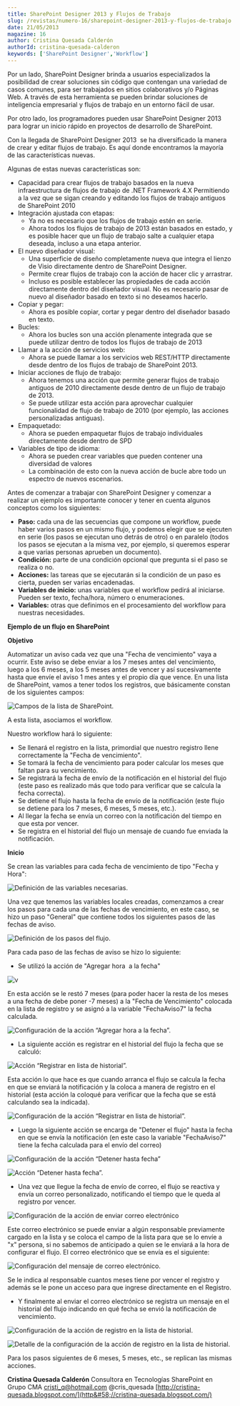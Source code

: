 ```yaml
---
title: SharePoint Designer 2013 y Flujos de Trabajo
slug: /revistas/numero-16/sharepoint-designer-2013-y-flujos-de-trabajo
date: 21/05/2013
magazine: 16
author: Cristina Quesada Calderón
authorId: cristina-quesada-calderon
keywords: ['SharePoint Designer','Workflow']
---
```






​Por un lado, SharePoint Designer brinda a usuarios especializados la posibilidad de crear soluciones sin código que contengan una variedad de casos comunes, para ser trabajados en sitios colaborativos y/o Páginas Web. A través de esta herramienta se pueden brindar soluciones de inteligencia empresarial y flujos de trabajo en un entorno fácil de usar.

Por otro lado, los programadores pueden usar SharePoint Designer 2013 para lograr un inicio rápido en proyectos de desarrollo de SharePoint.

Con la llegada de SharePoint Designer 2013  se ha diversificado la manera de crear y editar flujos de trabajo. Es aquí donde encontramos la mayoría de las características nuevas.

Algunas de estas nuevas características son:

- Capacidad para crear flujos de trabajo basados en la nueva infraestructura de flujos de trabajo de .NET Framework 4.X Permitiendo a la vez que se sigan creando y editando los flujos de trabajo antiguos de SharePoint 2010
- Integración ajustada con etapas:
    - Ya no es necesario que los flujos de trabajo estén en serie.
    - Ahora todos los flujos de trabajo de 2013 están basados en estado, y es posible hacer que un flujo de trabajo salte a cualquier etapa deseada, incluso a una etapa anterior.
- El nuevo diseñador visual:
    - Una superficie de diseño completamente nueva que integra el lienzo de Visio directamente dentro de SharePoint Designer.
    - Permite crear flujos de trabajo con la acción de hacer clic y arrastrar.
    - Incluso es posible establecer las propiedades de cada acción directamente dentro del diseñador visual. No es necesario pasar de nuevo al diseñador basado en texto si no deseamos hacerlo.
- Copiar y pegar:
    - Ahora es posible copiar, cortar y pegar dentro del diseñador basado en texto.
- Bucles:
    - Ahora los bucles son una acción plenamente integrada que se puede utilizar dentro de todos los flujos de trabajo de 2013
- Llamar a la acción de servicios web:
    - Ahora se puede llamar a los servicios web REST/HTTP directamente desde dentro de los flujos de trabajo de SharePoint 2013.
- Iniciar acciones de flujo de trabajo:
    - Ahora tenemos una acción que permite generar flujos de trabajo antiguos de 2010 directamente desde dentro de un flujo de trabajo de 2013.
    - Se puede utilizar esta acción para aprovechar cualquier funcionalidad de flujo de trabajo de 2010 (por ejemplo, las acciones personalizadas antiguas).
- Empaquetado:
    - Ahora se pueden empaquetar flujos de trabajo individuales directamente desde dentro de SPD
- Variables de tipo de idioma:
    - Ahora se pueden crear variables que pueden contener una diversidad de valores
    - La combinación de esto con la nueva acción de bucle abre todo un espectro de nuevos escenarios.


Antes de comenzar a trabajar con SharePoint Designer y comenzar a realizar un ejemplo es importante conocer y tener en cuenta algunos conceptos como los siguientes:

- **Paso:** cada una de las secuencias que compone un workflow, puede haber varios pasos en un mismo flujo, y podemos elegir que se ejecuten en serie (los pasos se ejecutan uno detrás de otro) o en paralelo (todos los pasos se ejecutan a la misma vez, por ejemplo, si queremos esperar a que varias personas aprueben un documento).
- **Condición:** parte de una condición opcional que pregunta si el paso se realiza o no.
- **Acciones:** las tareas que se ejecutarán si la condición de un paso es cierta, pueden ser varias encadenadas.
- **Variables de inicio:** unas variables que el workflow pedirá al iniciarse. Pueden ser texto, fecha/hora, número o enumeraciones.
- **Variables:** otras que definimos en el procesamiento del workflow para nuestras necesidades.


**Ejemplo de un flujo en SharePoint**

**Objetivo**

Automatizar un aviso cada vez que una "Fecha de vencimiento" vaya a ocurrir. Este aviso se debe enviar a los 7 meses antes del vencimiento, luego a los 6 meses, a los 5 meses antes de vencer y así sucesivamente hasta que envíe el aviso 1 mes antes y el propio día que vence. En una lista de SharePoint, vamos a tener todos los registros, que básicamente constan de los siguientes campos:

![Campos de la lista de SharePoint.](../../../images/numero16/sharepoint-designer-2013-flujos-trabajo/image_1.jpg)

A esta lista, asociamos el workflow.

Nuestro workflow hará lo siguiente:

- Se llenará el registro en la lista, primordial que nuestro registro llene correctamente la "Fecha de vencimiento".
- Se tomará la fecha de vencimiento para poder calcular los meses que faltan para su vencimiento.
- Se registrará la fecha de envío de la notificación en el historial del flujo (este paso es realizado más que todo para verificar que se calcula la fecha correcta).
- Se detiene el flujo hasta la fecha de envío de la notificación (este flujo se detiene para los 7 meses, 6 meses, 5 meses, etc.).
- Al llegar la fecha se envía un correo con la notificación del tiempo en que esta por vencer.
- Se registra en el historial del flujo un mensaje de cuando fue enviada la notificación.


**Inicio**

Se crean las variables para cada fecha de vencimiento de tipo "Fecha y Hora":

![Definición de las variables necesarias.](../../../images/numero16/sharepoint-designer-2013-flujos-trabajo/image_2.jpg)

Una vez que tenemos las variables locales creadas, comenzamos a crear los pasos para cada una de las fechas de vencimiento, en este caso, se hizo un paso "General" que contiene todos los siguientes pasos de las fechas de aviso.

![Definición de los pasos del flujo.](../../../images/numero16/sharepoint-designer-2013-flujos-trabajo/image_3.jpg)

Para cada paso de las fechas de aviso se hizo lo siguiente:

- Se utilizó la acción de "Agregar hora  a la fecha"


![v](../../../images/numero16/sharepoint-designer-2013-flujos-trabajo/image_4.jpg)

En esta acción se le restó 7 meses (para poder hacer la resta de los meses a una fecha de debe poner -7 meses) a la "Fecha de Vencimiento" colocada en la lista de registro y se asignó a la variable "FechaAviso7" la fecha calculada.

![Configuración de la acción “Agregar hora a la fecha”.](../../../images/numero16/sharepoint-designer-2013-flujos-trabajo/image_5.jpg)

- La siguiente acción es registrar en el historial del flujo la fecha que se calculó:


![Acción “Registrar en lista de historial”.](../../../images/numero16/sharepoint-designer-2013-flujos-trabajo/image_6.jpg)

Esta acción lo que hace es que cuando arranca el flujo se calcula la fecha en que se enviará la notificación y la coloca a manera de registro en el historial (esta acción la coloqué para verificar que la fecha que se está calculando sea la indicada).

![Configuración de la acción “Registrar en lista de historial”.](../../../images/numero16/sharepoint-designer-2013-flujos-trabajo/image_7.jpg)

- Luego la siguiente acción se encarga de "Detener el flujo" hasta la fecha en que se envía la notificación (en este caso la variable "FechaAviso7" tiene la fecha calculada para el envío del correo)


![Configuración de la acción “Detener hasta fecha”](../../../images/numero16/sharepoint-designer-2013-flujos-trabajo/image_8.jpg)

![Acción “Detener hasta fecha”.](../../../images/numero16/sharepoint-designer-2013-flujos-trabajo/image_9.jpg)

- Una vez que llegue la fecha de envío de correo, el flujo se reactiva y envía un correo personalizado, notificando el tiempo que le queda al registro por vencer.


![Configuración de la acción de enviar correo electrónico](../../../images/numero16/sharepoint-designer-2013-flujos-trabajo/image_10.jpg)

Este correo electrónico se puede enviar a algún responsable previamente cargado en la lista y se coloca el campo de la lista para que se lo envíe a "x" persona, si no sabemos de anticipado a quien se le enviará a la hora de configurar el flujo. El correo electrónico que se envía es el siguiente:

![Configuración del mensaje de correo electrónico.](../../../images/numero16/sharepoint-designer-2013-flujos-trabajo/image_11.jpg)

Se le indica al responsable cuantos meses tiene por vencer el registro y además se le pone un acceso para que ingrese directamente en el Registro.

- Y finalmente al enviar el correo electrónico se registra un mensaje en el historial del flujo indicando en qué fecha se envió la notificación de vencimiento.


![Configuración de la acción de registro en la lista de historial.](../../../images/numero16/sharepoint-designer-2013-flujos-trabajo/image_12.jpg)

![Detalle de la configuración de la acción de registro en la lista de historial.](../../../images/numero16/sharepoint-designer-2013-flujos-trabajo/image_13.jpg)

Para los pasos siguientes de 6 meses, 5 meses, etc., se replican las mismas acciones.

**Cristina Quesada Calderón**
 Consultora en Tecnologías SharePoint en Grupo CMA
 [cristi\_q@hotmail.com](mailto&#58;cristi_q@hotmail.com) 
 @cris\_quesada
 [http://cristina-quesada.blogspot.com/](http&#58;//cristina-quesada.blogspot.com/)

